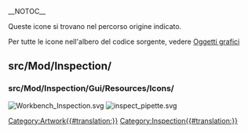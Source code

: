 __NOTOC__
<languages/>

Queste icone si trovano nel percorso origine indicato. 

Per tutte le icone nell'albero del codice sorgente, vedere [[Artwork/it|Oggetti grafici]]

== src/Mod/Inspection/ ==

=== src/Mod/Inspection/Gui/Resources/Icons/ ===

[[File:Workbench_Inspection.svg]]
[[File:inspect_pipette.svg]]


[[Category:Artwork{{#translation:}}]]
<noinclude>[[Category:Inspection{{#translation:}}]]</noinclude> <!-- we don't want this transcluded -->